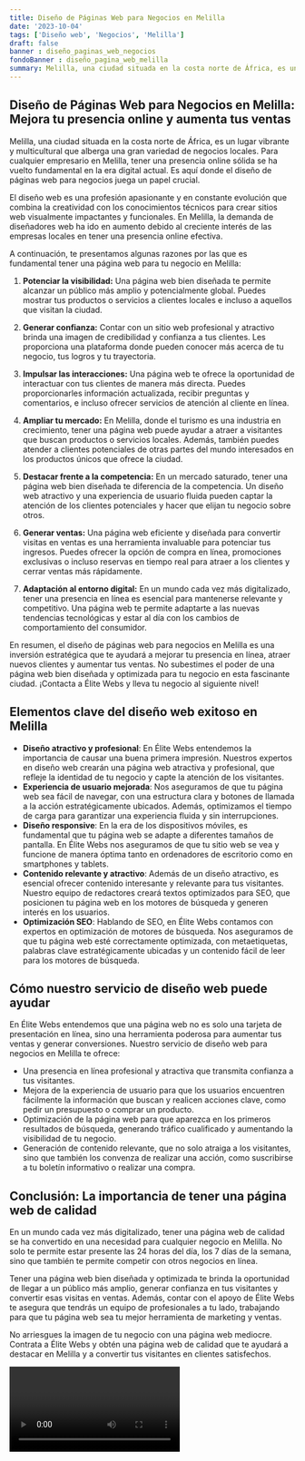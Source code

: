 ```yaml
---
title: Diseño de Páginas Web para Negocios en Melilla
date: '2023-10-04'
tags: ['Diseño web', 'Negocios', 'Melilla']
draft: false
banner : diseño_paginas_web_negocios
fondoBanner : diseño_pagina_web_melilla
summary: Melilla, una ciudad situada en la costa norte de África, es un lugar vibrante y multicultural que alberga una gran variedad de negocios locales. Para cualquier empresario en Melilla, tener una presencia online sólida se ha vuelto fundamental en la era digital actual. Es aquí donde el diseño de páginas web para negocios juega un papel crucial.
---
```


## Diseño de Páginas Web para Negocios en Melilla: Mejora tu presencia online y aumenta tus ventas

Melilla, una ciudad situada en la costa norte de África, es un lugar vibrante y multicultural que alberga una gran variedad de negocios locales. Para cualquier empresario en Melilla, tener una presencia online sólida se ha vuelto fundamental en la era digital actual. Es aquí donde el diseño de páginas web para negocios juega un papel crucial.

El diseño web es una profesión apasionante y en constante evolución que combina la creatividad con los conocimientos técnicos para crear sitios web visualmente impactantes y funcionales. En Melilla, la demanda de diseñadores web ha ido en aumento debido al creciente interés de las empresas locales en tener una presencia online efectiva.

A continuación, te presentamos algunas razones por las que es fundamental tener una página web para tu negocio en Melilla:

1. **Potenciar la visibilidad:** Una página web bien diseñada te permite alcanzar un público más amplio y potencialmente global. Puedes mostrar tus productos o servicios a clientes locales e incluso a aquellos que visitan la ciudad.

2. **Generar confianza:** Contar con un sitio web profesional y atractivo brinda una imagen de credibilidad y confianza a tus clientes. Les proporciona una plataforma donde pueden conocer más acerca de tu negocio, tus logros y tu trayectoria.

3. **Impulsar las interacciones:** Una página web te ofrece la oportunidad de interactuar con tus clientes de manera más directa. Puedes proporcionarles información actualizada, recibir preguntas y comentarios, e incluso ofrecer servicios de atención al cliente en línea.

4. **Ampliar tu mercado:** En Melilla, donde el turismo es una industria en crecimiento, tener una página web puede ayudar a atraer a visitantes que buscan productos o servicios locales. Además, también puedes atender a clientes potenciales de otras partes del mundo interesados en los productos únicos que ofrece la ciudad.

5. **Destacar frente a la competencia:** En un mercado saturado, tener una página web bien diseñada te diferencia de la competencia. Un diseño web atractivo y una experiencia de usuario fluida pueden captar la atención de los clientes potenciales y hacer que elijan tu negocio sobre otros.

6. **Generar ventas:** Una página web eficiente y diseñada para convertir visitas en ventas es una herramienta invaluable para potenciar tus ingresos. Puedes ofrecer la opción de compra en línea, promociones exclusivas o incluso reservas en tiempo real para atraer a los clientes y cerrar ventas más rápidamente.

7. **Adaptación al entorno digital:** En un mundo cada vez más digitalizado, tener una presencia en línea es esencial para mantenerse relevante y competitivo. Una página web te permite adaptarte a las nuevas tendencias tecnológicas y estar al día con los cambios de comportamiento del consumidor.

En resumen, el diseño de páginas web para negocios en Melilla es una inversión estratégica que te ayudará a mejorar tu presencia en línea, atraer nuevos clientes y aumentar tus ventas. No subestimes el poder de una página web bien diseñada y optimizada para tu negocio en esta fascinante ciudad. ¡Contacta a Élite Webs y lleva tu negocio al siguiente nivel!

<GifSeo />

<Cta />

## Elementos clave del diseño web exitoso en Melilla

- **Diseño atractivo y profesional**: En Élite Webs entendemos la importancia de causar una buena primera impresión. Nuestros expertos en diseño web crearán una página web atractiva y profesional, que refleje la identidad de tu negocio y capte la atención de los visitantes.
- **Experiencia de usuario mejorada**: Nos aseguramos de que tu página web sea fácil de navegar, con una estructura clara y botones de llamada a la acción estratégicamente ubicados. Además, optimizamos el tiempo de carga para garantizar una experiencia fluida y sin interrupciones.
- **Diseño responsive**: En la era de los dispositivos móviles, es fundamental que tu página web se adapte a diferentes tamaños de pantalla. En Élite Webs nos aseguramos de que tu sitio web se vea y funcione de manera óptima tanto en ordenadores de escritorio como en smartphones y tablets.
- **Contenido relevante y atractivo**: Además de un diseño atractivo, es esencial ofrecer contenido interesante y relevante para tus visitantes. Nuestro equipo de redactores creará textos optimizados para SEO, que posicionen tu página web en los motores de búsqueda y generen interés en los usuarios.
- **Optimización SEO**: Hablando de SEO, en Élite Webs contamos con expertos en optimización de motores de búsqueda. Nos aseguramos de que tu página web esté correctamente optimizada, con metaetiquetas, palabras clave estratégicamente ubicadas y un contenido fácil de leer para los motores de búsqueda.

## Cómo nuestro servicio de diseño web puede ayudar

En Élite Webs entendemos que una página web no es solo una tarjeta de presentación en línea, sino una herramienta poderosa para aumentar tus ventas y generar conversiones. Nuestro servicio de diseño web para negocios en Melilla te ofrece:

- Una presencia en línea profesional y atractiva que transmita confianza a tus visitantes.
- Mejora de la experiencia de usuario para que los usuarios encuentren fácilmente la información que buscan y realicen acciones clave, como pedir un presupuesto o comprar un producto.
- Optimización de la página web para que aparezca en los primeros resultados de búsqueda, generando tráfico cualificado y aumentando la visibilidad de tu negocio.
- Generación de contenido relevante, que no solo atraiga a los visitantes, sino que también los convenza de realizar una acción, como suscribirse a tu boletín informativo o realizar una compra.

## Conclusión: La importancia de tener una página web de calidad

En un mundo cada vez más digitalizado, tener una página web de calidad se ha convertido en una necesidad para cualquier negocio en Melilla. No solo te permite estar presente las 24 horas del día, los 7 días de la semana, sino que también te permite competir con otros negocios en línea.

Tener una página web bien diseñada y optimizada te brinda la oportunidad de llegar a un público más amplio, generar confianza en tus visitantes y convertir esas visitas en ventas. Además, contar con el apoyo de Élite Webs te asegura que tendrás un equipo de profesionales a tu lado, trabajando para que tu página web sea tu mejor herramienta de marketing y ventas.

No arriesgues la imagen de tu negocio con una página web mediocre. Contrata a Élite Webs y obtén una página web de calidad que te ayudará a destacar en Melilla y a convertir tus visitantes en clientes satisfechos.

<Video />

<CtaBot job='Negocios' city='Melilla'/>

<Gmaps query='Melilla+españa+maps' />